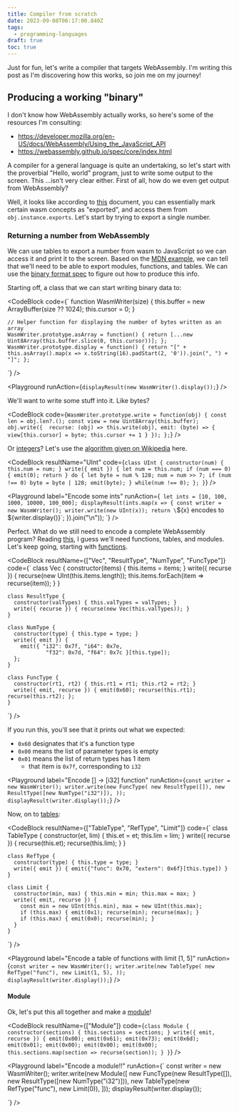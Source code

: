 ```yaml
---
title: Compiler from scratch
date: 2023-09-08T06:17:00.840Z
tags:
  - programming-languages
draft: true
toc: true
---
```



Just for fun, let's write a compiler that targets WebAssembly.
I'm writing this post as I'm discovering how this works, so join me on my journey!

## Producing a working "binary"

I don't know how WebAssembly actually works, so here's some of the resources I'm
consulting:

- https://developer.mozilla.org/en-US/docs/WebAssembly/Using_the_JavaScript_API
- https://webassembly.github.io/spec/core/index.html

A compiler for a general language is quite an undertaking, so let's start with
the proverbial "Hello, world" program, just to write some output to the screen.
This ...isn't very clear either. First of all, how do we even get output from
WebAssembly?

Well, it looks like according to [this][exported-functions] document, you can
essentially mark certain wasm concepts as "exported", and access them from
`obj.instance.exports`. Let's start by trying to export a single number.

[exported-functions]: https://developer.mozilla.org/en-US/docs/WebAssembly/Exported_functions

### Returning a number from WebAssembly

We can use tables to export a number from wasm to JavaScript so we can access it
and print it to the screen. Based on the [MDN example], we can tell that we'll
need to be able to export modules, functions, and tables. We can use the [binary
format spec] to figure out how to produce this info.

[mdn example]: https://github.com/mdn/webassembly-examples/blob/5a2dd7ca5c82d19ae9dd25d170e7ef5e9f23fbb7/js-api-examples/table.wat
[binary format spec]: https://webassembly.github.io/spec/core/binary/index.html

Starting off, a class that we can start writing binary data to:

<CodeBlock
  code={`
    function WasmWriter(size) {
      this.buffer = new ArrayBuffer(size ?? 1024);
      this.cursor = 0;
    }
    
    // Helper function for displaying the number of bytes written as an array
    WasmWriter.prototype.asArray = function() { return [...new Uint8Array(this.buffer.slice(0, this.cursor))]; };
    WasmWriter.prototype.display = function() { return "[" + this.asArray().map(x => x.toString(16).padStart(2, '0')).join(", ") + "]"; };
  `}
/>

<Playground runAction={`displayResult(new WasmWriter().display());`} />

We'll want to write some stuff into it. Like bytes?

<CodeBlock
  code={`
    WasmWriter.prototype.write = function(obj) {
      const len = obj.len?.();
      const view = new Uint8Array(this.buffer);
      obj.write({ 
        recurse: (obj) => this.write(obj),
        emit: (byte) => { view[this.cursor] = byte; this.cursor += 1 }
      });
    };
`}
/>

Or [integers][int spec]? Let's use the [algorithm given on Wikipedia][uleb algo]
here.

[int spec]: https://webassembly.github.io/spec/core/binary/values.html#integers
[uleb algo]: https://en.wikipedia.org/wiki/LEB128#Unsigned_LEB128

<CodeBlock
  resultName="UInt"
  code={`
    class UInt {
      constructor(num) { this.num = num; }
      write({ emit }) {
        let num = this.num;
        if (num === 0) { emit(0); return }
        do {
          let byte = num % 128;
          num = num >> 7;
          if (num !== 0) byte = byte | 128;
          emit(byte);
        } while(num !== 0);
      };
    }
`}
/>

<Playground
  label="Encode some ints"
  runAction={`
    let ints = [10, 100, 1000, 10000, 100_000];
    displayResult(ints.map(x => {
      const writer = new WasmWriter();
      writer.write(new UInt(x));
      return \`\${x} encodes to \${writer.display()}\`;
    }).join("\\n"));
  `}
/>

Perfect. What do we still need to encode a complete WebAssembly program? Reading
[this][binary modules spec], I guess we'll need functions, tables, and modules.
Let's keep going, starting with [functions][func type spec].

[binary modules spec]: https://webassembly.github.io/spec/core/binary/modules.html#binary-module
[func type spec]: https://webassembly.github.io/spec/core/binary/types.html#binary-functype

<CodeBlock
  resultName={["Vec", "ResultType", "NumType", "FuncType"]}
  code={`
    class Vec {
      constructor(items) { this.items = items; }
      write({ recurse }) {
        recurse(new UInt(this.items.length));
        this.items.forEach(item => recurse(item));
      }
    }

    class ResultType {
      constructor(valTypes) { this.valTypes = valTypes; }
      write({ recurse }) { recurse(new Vec(this.valTypes)); }
    }

    class NumType {
      constructor(type) { this.type = type; }
      write({ emit }) {
        emit({ "i32": 0x7f, "i64": 0x7e,
                "f32": 0x7d, "f64": 0x7c }[this.type]);
      };
    }

    class FuncType {
      constructor(rt1, rt2) { this.rt1 = rt1; this.rt2 = rt2; }
      write({ emit, recurse }) { emit(0x60); recurse(this.rt1); recurse(this.rt2); };
    }

`}
/>

If you run this, you'll see that it prints out what we expected:

- `0x60` designates that it's a function type
- `0x00` means the list of parameter types is empty
- `0x01` means the list of return types has 1 item
  - that item is `0x7f`, corresponding to `i32`

<Playground
  label="Encode [] -> [i32] function"
  runAction={`
    const writer = new WasmWriter();
    writer.write(new FuncType(
      new ResultType([]),
      new ResultType([new NumType("i32")]),
    ));
    displayResult(writer.display());
  `}
/>

Now, on to [tables][table type spec]:

[table type spec]: https://webassembly.github.io/spec/core/binary/types.html#table-types

<CodeBlock
  resultName={["TableType", "RefType", "Limit"]}
  code={`
    class TableType {
      constructor(et, lim) { this.et = et; this.lim = lim; }
      write({ recurse }) { recurse(this.et); recurse(this.lim); }
    }

    class RefType {
      constructor(type) { this.type = type; }
      write({ emit }) { emit({"func": 0x70, "extern": 0x6f}[this.type]) }
    }

    class Limit {
      constructor(min, max) { this.min = min; this.max = max; }
      write({ emit, recurse }) {
        const min = new UInt(this.min), max = new UInt(this.max);
        if (this.max) { emit(0x1); recurse(min); recurse(max); }
        if (this.max) { emit(0x0); recurse(min); }
      }
    }

`}
/>

<Playground
  label="Encode a table of functions with limit [1, 5]"
  runAction={`
    const writer = new WasmWriter();
    writer.write(new TableType(
      new RefType("func"),
      new Limit(1, 5),
    ));
    displayResult(writer.display());
  `}
/>

#### Module

Ok, let's put this all together and make a [module][module spec]!

[module spec]: https://webassembly.github.io/spec/core/binary/modules.html#binary-module

<CodeBlock
  resultName={["Module"]}
  code={`
    class Module {
      constructor(sections) { this.sections = sections; }
      write({ emit, recurse }) {
        emit(0x00); emit(0x61); emit(0x73); emit(0x6d);
        emit(0x01); emit(0x00); emit(0x00); emit(0x00);
        this.sections.map(section => recurse(section));
      }
    }
`}
/>

<Playground
  label="Encode a module!!"
  runAction={`
    const writer = new WasmWriter();
    writer.write(new Module([
      new FuncType(new ResultType([]), new ResultType([new NumType("i32")])),
      new TableType(new RefType("func"), new Limit(0)),
    ]));
    displayResult(writer.display());

`}
/>
